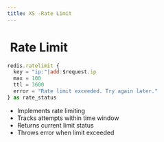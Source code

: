 ```yaml
---
title: XS -Rate Limit
---
```


# <img src="../assets/docuBadge (11).png" alt="" data-size="line"> Rate Limit <a href="#xs-rate-limit" id="xs-rate-limit"></a>

```javascript
redis.ratelimit {
  key = "ip:"|add:$request.ip
  max = 100
  ttl = 3600
  error = "Rate limit exceeded. Try again later."
} as rate_status
```

* Implements rate limiting
* Tracks attempts within time window
* Returns current limit status
* Throws error when limit exceeded
